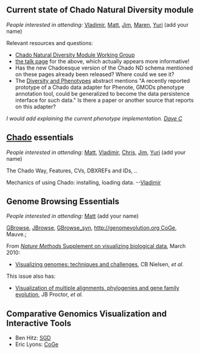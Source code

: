 ==Current state of Chado Natural Diversity module==

''People interested in attending:'' [[User:Vg34|Vladimir]], [[User:diapriid@gmail.com|Matt]], [[User:balhoff@nescent.org|Jim]],  [[User:friesen@usc.edu|Maren]],  [[User:ybendana@usc.edu|Yuri]] (add your name)

Relevant resources and questions:  
* [http://gmod.org/wiki/Chado_Natural_Diversity_Module_Working_Group Chado Natural Diversity Module Working Group] 
* [http://gmod.org/wiki/Talk:Chado_Natural_Diversity_Module_Working_Group the talk page] for the above, which actually appears more informative! 
* Has the new Chadoesque version of the Chado ND schema mentioned on these pages already been released?  Where could we see it?
* The [[Diversity and Phenotypes]] abstract mentions "A recently reported prototype of a Chado data adapter for Phenote, GMODs phenotype annotation tool, could be generalized to become the data persistence interface for such data."  Is there a paper or another source that reports on this adapter?

''I would add explaining the current phenotype implementation.  [[User:Dpc13|Dave C]]''

== [[gmod:Chado|Chado]] essentials ==

''People interested in attending:'' [[User:diapriid@gmail.com|Matt]], [[User:Vg34|Vladimir]], [[User:cjfields@illinois.edu|Chris]], [[User:balhoff@nescent.org|Jim]], [[User:ybendana@usc.edu|Yuri]] (add your name)

The Chado Way, Features, CVs, DBXREFs and IDs, ..

Mechanics of using Chado: installing, loading data. --[[User:Vg34|Vladimir]]

== Genome Browsing Essentials ==

''People interested in attending:'' [[User:diapriid@gmail.com|Matt]] (add your name)

[[gmod:GBrowse|GBrowse]], [[gmod:JBrowse|JBrowse]], [[gmod:GBrowse_syn|GBrowse_syn]], [[http://genomevolution.org CoGe]], Mauve.; 

From [http://www.nature.com/nmeth/journal/v7/n3s/index.html ''Nature Methods'' Supplement on visualizing biological data], March 2010:
* [http://www.nature.com/nmeth/journal/v7/n3s/abs/nmeth.1422.html Visualizing genomes: techniques and challenges], CB Nielsen, ''et al.''

This issue also has:
* [http://www.nature.com/nmeth/journal/v7/n3s/abs/nmeth.1434.html Visualization of multiple alignments, phylogenies and gene family evolution], JB Proctor, ''et al.''

== Comparative Genomics Visualization and Interactive Tools == 

*Ben Hitz: [http://www.yeastgenome.org/ SGD]
*Eric Lyons: [http://genomevolution.org/ CoGe]